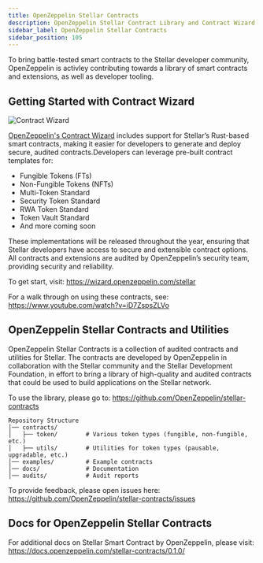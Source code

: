 ```yaml
---
title: OpenZeppelin Stellar Contracts
description: OpenZeppelin Stellar Contract Library and Contract Wizard
sidebar_label: OpenZeppelin Stellar Contracts
sidebar_position: 105
---
```


To bring battle-tested smart contracts to the Stellar developer community, OpenZeppelin is activley contributing towards a library of smart contracts and extensions, as well as developer tooling.

## Getting Started with Contract Wizard

![Contract Wizard](/assets/openzeppelin-contract-wizard.png)

[OpenZeppelin's Contract Wizard](https://wizard.openzeppelin.com/stellar) includes support for Stellar’s Rust-based smart contracts, making it easier for developers to generate and deploy secure, audited contracts.Developers can leverage pre-built contract templates for:

- Fungible Tokens (FTs)
- Non-Fungible Tokens (NFTs)
- Multi-Token Standard
- Security Token Standard
- RWA Token Standard
- Token Vault Standard
- And more coming soon

These implementations will be released throughout the year, ensuring that Stellar developers have access to secure and extensible contract options. All contracts and extensions are audited by OpenZeppelin’s security team, providing security and reliability.

To get start, visit: https://wizard.openzeppelin.com/stellar

For a walk through on using these contracts, see: https://www.youtube.com/watch?v=iD7ZspsZLVo

## OpenZeppelin Stellar Contracts and Utilities

OpenZeppelin Stellar Contracts is a collection of audited contracts and utilities for Stellar. The contracts are developed by OpenZeppelin in collaboration with the Stellar community and the Stellar Development Foundation, in effort to bring a library of high-quality and audited contracts that could be used to build applications on the Stellar network.

To use the library, please go to: https://github.com/OpenZeppelin/stellar-contracts

```
Repository Structure
│── contracts/
│   ├── token/        # Various token types (fungible, non-fungible, etc.)
│   ├── utils/        # Utilities for token types (pausable, upgradable, etc.)
│── examples/         # Example contracts
│── docs/             # Documentation
│── audits/           # Audit reports
```

To provide feedback, please open issues here: https://github.com/OpenZeppelin/stellar-contracts/issues

## Docs for OpenZeppelin Stellar Contracts

For additional docs on Stellar Smart Contract by OpenZeppelin, please visit: https://docs.openzeppelin.com/stellar-contracts/0.1.0/
